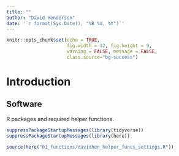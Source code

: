 ```yaml
---
title: ""
author: "David Henderson"
date: '`r format(Sys.Date(), "%B %d, %Y")`'
---
```


```r
knitr::opts_chunk$set(echo = TRUE,
                      fig.width = 12, fig.height = 9,
                      warning = FALSE, message = FALSE,
                      class.source="bg-success")
```


# Introduction


## Software

R packages and required helper functions.

```r
suppressPackageStartupMessages(library(tidyverse))
suppressPackageStartupMessages(library(here))

source(here("01_functions/davidhen_helper_funcs_settings.R"))
```
